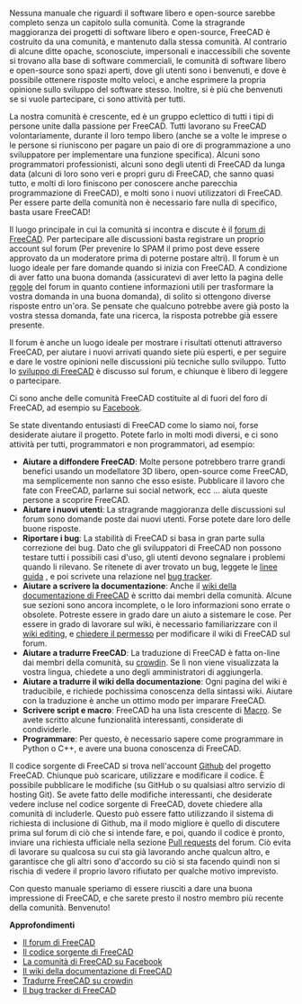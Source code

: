 <languages/>

{{Docnav/it
|[[Manual:Creating interface tools/it|Creare interfacce di strumenti]]
|
|[[Manual:Introduction/it|Pagina iniziale del manuale]]
|IconC = Crystal Clear manual.png
}}

{{Manual:TOC}}

Nessuna manuale che riguardi il software libero e open-source sarebbe completo senza un capitolo sulla comunità. Come la stragrande maggioranza dei progetti di software libero e open-source, FreeCAD è costruito da una comunità, e mantenuto dalla stessa comunità. Al contrario di alcune ditte opache, sconosciute, impersonali e inaccessibili che sovente si trovano alla base di software commerciali, le comunità di software libero e open-source sono spazi aperti, dove gli utenti sono i benvenuti, e dove è possibile ottenere risposte molto veloci, e anche esprimere la propria opinione sullo sviluppo del software stesso. Inoltre, si è più che benvenuti se si vuole partecipare, ci sono attività per tutti.

La nostra comunità è crescente, ed è un gruppo eclettico di tutti i tipi di persone unite dalla passione per FreeCAD. Tutti lavorano su FreeCAD volontariamente, durante il loro tempo libero (anche se a volte le imprese o le persone si riuniscono per pagare un paio di ore di programmazione a uno sviluppatore per implementare una funzione specifica). Alcuni sono programmatori professionisti, alcuni sono degli utenti di FreeCAD da lunga data (alcuni di loro sono veri e propri guru di FreeCAD, che sanno quasi tutto, e molti di loro finiscono per conoscere anche parecchia programmazione di FreeCAD), e molti sono i nuovi utilizzatori di FreeCAD. Per essere parte della comunità non è necessario fare nulla di specifico, basta usare FreeCAD!

Il luogo principale in cui la comunità si incontra e discute è il [https://forum.freecad.org forum di FreeCAD]. Per partecipare alle discussioni basta registrare un proprio account sul forum (Per prevenire lo SPAM il primo post deve essere approvato da un moderatore prima di poterne postare altri). Il forum è un luogo ideale per fare domande quando si inizia con FreeCAD. A condizione di aver fatto una buona domanda (assicuratevi di aver letto la pagina  delle [https://forum.freecad.org/viewtopic.php?f=3&t=2264 regole] del forum in quanto contiene informazioni utili per trasformare la vostra domanda in una buona domanda), di solito si ottengono diverse risposte entro un'ora. Se pensate che qualcuno potrebbe avere già posto la vostra stessa domanda, fate una ricerca, la risposta potrebbe già essere presente.

Il forum è anche un luogo ideale per mostrare i risultati ottenuti attraverso FreeCAD, per aiutare i nuovi arrivati quando siete più esperti, e per seguire e dare le vostre opinioni nelle discussioni più tecniche sullo sviluppo. Tutto lo [https://forum.freecad.org/viewforum.php?f=6 sviluppo di FreeCAD] è discusso sul forum, e chiunque è libero di leggere o partecipare.

Ci sono anche delle comunità FreeCAD costituite al di fuori del foro di FreeCAD, ad esempio su [https://www.facebook.com/FreeCAD Facebook].

Se state diventando entusiasti di FreeCAD come lo siamo noi, forse desiderate aiutare il progetto. Potete farlo in molti modi diversi, e ci sono attività per tutti, programmatori e non programmatori, ad esempio:

* '''Aiutare a diffondere FreeCAD''': Molte persone potrebbero trarre grandi benefici usando un modellatore 3D libero, open-source come FreeCAD, ma semplicemente non sanno che esso esiste. Pubblicare il lavoro che fate con FreeCAD, parlarne sui social network, ecc ... aiuta queste persone a scoprire FreeCAD.
* '''Aiutare i nuovi utenti''': La stragrande maggioranza delle discussioni sul forum sono domande poste dai nuovi utenti. Forse potete dare loro delle buone risposte.
* '''Riportare i bug''': La stabilità di FreeCAD si basa in gran parte sulla correzione dei bug. Dato che gli sviluppatori di FreeCAD non possono testare tutti i possibili casi d'uso, gli utenti devono segnalare i problemi quando li rilevano. Se ritenete di aver trovato un bug, leggete le [https://forum.freecad.org/viewtopic.php?f=3&t=5236 linee guida] , e poi scrivete una relazione nel [https://github.com/FreeCAD/FreeCAD/issues bug tracker].
* '''Aiutare a scrivere la documentazione''': Anche il [https://www.freecad.org/wiki wiki della documentazione di FreeCAD] è scritto dai membri della comunità. Alcune sue sezioni sono ancora incomplete, o le loro informazioni sono errate o obsolete. Potreste essere in grado dare un aiuto a sistemare le cose. Per essere in grado di lavorare sul wiki, è necessario familiarizzare con il [https://www.mediawiki.org/wiki/Help:Editing_pages wiki editing], e [https://forum.freecad.org/viewforum.php?f=21 chiedere il permesso] per modificare il wiki di FreeCAD sul forum.
* '''Aiutare a tradurre FreeCAD''': La traduzione di FreeCAD è fatta on-line dai membri della comunità, su [https://crowdin.com/project/freecad crowdin]. Se lì non viene visualizzata la vostra lingua, chiedete a uno degli amministratori di aggiungerla.
* '''Aiutare a tradurre il wiki della documentazione''': Ogni pagina del wiki è traducibile, e richiede pochissima conoscenza della sintassi wiki. Aiutare con la traduzione è anche un ottimo modo per imparare FreeCAD.
* '''Scrivere script e macro''': FreeCAD ha una lista crescente di [[Macros_recipes/it|Macro]]. Se avete scritto alcune funzionalità interessanti, considerate di condividerle.
* '''Programmare''': Per questo, è necessario sapere come programmare in Python o C++, e avere una buona conoscenza di FreeCAD.

Il codice sorgente di FreeCAD si trova nell'account [https://github.com/FreeCAD/FreeCAD Github] del progetto FreeCAD. Chiunque può scaricare, utilizzare e modificare il codice. È possibile pubblicare le modifiche (su GitHub o su qualsiasi altro servizio di hosting Git). Se avete fatto delle modifiche interessanti, che desiderate vedere incluse nel codice sorgente di FreeCAD, dovete chiedere alla comunità di includerle. Questo può essere fatto utilizzando il sistema di richiesta di inclusione di Github, ma il modo migliore è quello di discutere prima sul forum di ciò che si intende fare, e poi, quando il codice è pronto, inviare una richiesta ufficiale nella sezione [https://forum.freecad.org/viewforum.php?f=17 Pull requests] del forum. Ciò evita di lavorare su qualcosa su cui sta già lavorando anche qualcun altro, e garantisce che gli altri sono d'accordo su ciò si sta facendo quindi non si rischia di vedere il proprio lavoro rifiutato per qualche motivo imprevisto.

Con questo manuale speriamo di essere riusciti a dare una buona impressione di FreeCAD, e che sarete presto il nostro membro più recente della comunità. Benvenuto!

'''Approfondimenti'''

* [https://forum.freecad.org Il forum di FreeCAD]
* [https://github.com/FreeCAD/FreeCAD Il codice sorgente di FreeCAD]
* [https://www.facebook.com/FreeCAD La comunità di FreeCAD su Facebook]
* [https://www.freecad.org/wiki Il wiki della documentazione di FreeCAD]
* [https://crowdin.com/project/freecad Tradurre FreeCAD su crowdin]
* [https://github.com/FreeCAD/FreeCAD/issues Il bug tracker di FreeCAD]


{{Docnav/it
|[[Manual:Creating interface tools/it|Creare interfacce di strumenti]]
|
|[[Manual:Introduction/it|Pagina iniziale del manuale]]
|IconC = Crystal Clear manual.png
}}